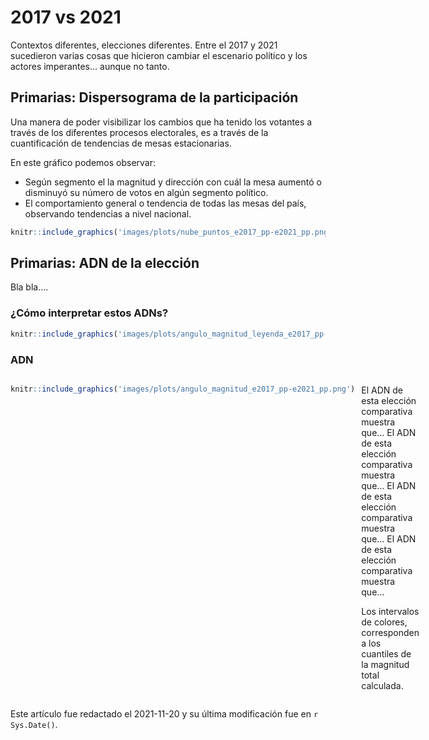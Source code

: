 # 2017 vs 2021

Contextos diferentes, elecciones diferentes. Entre el 2017 y 2021 sucedieron varias cosas que hicieron cambiar el escenario político y los actores imperantes... aunque no tanto. 


## Primarias: Dispersograma de la participación

Una manera de poder visibilizar los cambios que ha tenido los votantes a través de los diferentes procesos electorales, es a través de la cuantificación de tendencias de mesas estacionarias. 

En este gráfico podemos observar:

- Según segmento el la magnitud y dirección con cuál la mesa aumentó o disminuyó su número de votos en algún segmento político.
- El comportamiento general o tendencia de todas las mesas del país, observando tendencias a nivel nacional.

```r
knitr::include_graphics('images/plots/nube_puntos_e2017_pp-e2021_pp.png')
```

## Primarias: ADN de la elección

Bla bla....

### ¿Cómo interpretar estos ADNs?

```r
knitr::include_graphics('images/plots/angulo_magnitud_leyenda_e2017_pp-e2021_pp.png')
```

### ADN



:::: {style="display: grid; grid-template-columns: 1fr 1fr; grid-column-gap: 10px;"}

::: {}
<!-- Lado izquierdo -->
```r
knitr::include_graphics('images/plots/angulo_magnitud_e2017_pp-e2021_pp.png')
```
:::

::: {}
<!-- Lado derecho -->
El ADN de esta elección comparativa muestra que...
El ADN de esta elección comparativa muestra que...
El ADN de esta elección comparativa muestra que...
El ADN de esta elección comparativa muestra que...

Los intervalos de colores, corresponden a los cuantiles de la magnitud total calculada.

:::

::::





::: {.infobox .caution data-latex="{caution}"}
Este artículo fue redactado el 2021-11-20 y su última modificación fue en `r Sys.Date()`.
:::